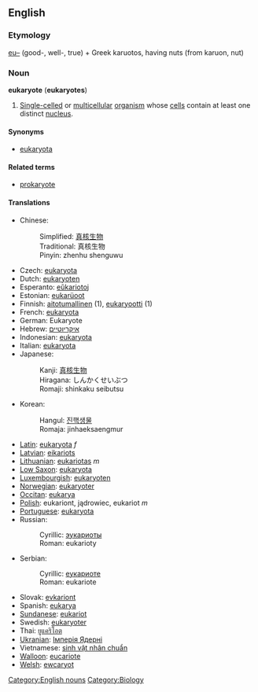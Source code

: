 ==English==

===Etymology===
[[eu–]] (good-, well-, true) + Greek karuotos, having nuts (from karuon, nut)

===Noun===
{{wikipedia}}
'''eukaryote''' ('''eukaryotes''')

#[[Single-celled]] or [[multicellular]] [[organism]] whose [[cell]]s contain at least one distinct [[nucleus]].

====Synonyms====
*[[eukaryota]]

====Related terms====
*[[prokaryote]]

====Translations====
*Chinese:
*:Simplified: [[真核生物]]
*:Traditional: 真核生物
*:Pinyin: zhenhu shenguwu
*Czech: [[eukaryota]] 
*Dutch: [[eukaryoten]]
*Esperanto: [[eŭkariotoj]]
*Estonian: [[eukarüoot]]
*Finnish: [[aitotumallinen]] (1), [[eukaryootti]] (1)
*French: [[eukaryota]] 
*German: Eukaryote
*Hebrew: [[איקריוטיים]]
*Indonesian: [[eukaryota]]
*Italian: [[eukaryota]]
*Japanese:
*:Kanji: [[真核生物]]
*:Hiragana: しんかくせいぶつ
*:Romaji: shinkaku seibutsu
*Korean: 
*:Hangul: [[진핵생물]] 
*:Romaja: jinhaeksaengmur
*[[Latin]]: [[eukaryota]] ''f''
*[[Latvian]]: [[eikariots]]
*[[Lithuanian]]: [[eukariotas]] ''m''
*[[Low Saxon]]: [[eukaryota]]
*[[Luxembourgish]]: [[eukaryoten]]
*[[Norwegian]]: [[eukaryoter]]
*[[Occitan]]: [[eukarya]]
*[[Polish]]: eukariont, jądrowiec, eukariot ''m''
*[[Portuguese]]: [[eukaryota]]
*Russian: 
*:Cyrillic: [[эукариоты]] 
*:Roman: eukarioty
*Serbian:
*:Cyrillic: [[еукариоте]]
*:Roman: eukariote
*Slovak: [[evkariont]]
*Spanish: [[eukarya]]
*[[Sundanese]]: [[eukariot]]
*Swedish: [[eukaryoter]]
*Thai: [[ยูแคริโอต]]
*[[Ukranian]]: [[Імперія Ядерні]]
*Vietnamese: [[sinh vật nhân chuẩn]]
*[[Walloon]]: [[eucariote]]
*[[Welsh]]: [[ewcaryot]]

[[Category:English nouns]][[Category:Biology]]